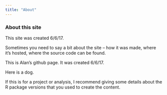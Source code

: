 ```yaml
---
title: "About"
---
```


### About this site

This site was created 6/6/17.

Sometimes you need to say a bit about the site -- how it was made, where it's hosted, where the source code can be found. 

This is Alan's github page. It was created 6/6/17.

Here is a dog.

If this is for a project or analysis, I recommend giving some details about the R package versions that you used to create the content.
  